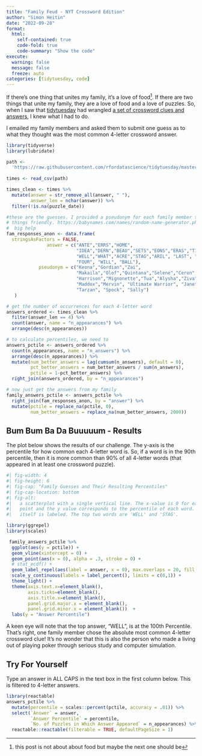 ```yaml
---
title: "Family Feud - NYT Crossword Edition"
author: "Simon Heitin"
date: "2022-09-28"
format: 
  html:
    self-contained: true
    code-fold: true
    code-summary: "Show the code"
execute:
  warning: false
  message: false
  freeze: auto
categories: [tidytuesday, code]
---
```


If there's one thing that unites my family, it's a love of food[^1]. If there are two things that unite my family, they are a love of food and a love of puzzles. So, when I saw that [tidytuesday](https://github.com/rfordatascience/tidytuesday) had wrangled [a set of crossword clues and answers](https://github.com/rfordatascience/tidytuesday/blob/master/data/2022/2022-04-19/readme.md), I knew what I had to do.

[^1]: this post is not about about food but maybe the next one should be

I emailed my family members and asked them to submit one guess as to what they thought was the most common 4-letter crossword answer.

```r
library(tidyverse)
library(lubridate)

path <- 
  'https://raw.githubusercontent.com/rfordatascience/tidytuesday/master/data/2022/2022-04-19/times.csv'
  
times <- read_csv(path) 

times_clean <- times %>% 
  mutate(answer = str_remove_all(answer, " "),
         answer_len = nchar(answer)) %>% 
  filter(!is.na(puzzle_date)) 

#these are the guesses. I provided a pseudonym for each family member to keep 
# things friendly. https://babynames.com/names/random-name-generator.php was a
#  big help
fam_responses_anon <- data.frame(
  stringsAsFactors = FALSE,
               answer = c("ANTE","ERRS","HOME",
                          "IDEA","DERN","BEAU","SETS","EONS","ERAS","TIME",
                          "WELL","WHAT","ACRE","STAG","ARIL", "LAST", "CLAM", 
                          "FOUR", "WILL", "BALL"),
            pseudonym = c("Keona","Gordian","Zai",
                          "Makaila","Olof","Quintana","Selene","Ceron",
                          "Harrison","Mignonette","Tua","Alysha","Ziva",
                          "Maddox","Mervin", "Ultimate Warrior", "Janet", 
                          "Tarzan", "Spock", "Sally")
   )

# get the number of occurrences for each 4-letter word
answers_ordered <- times_clean %>%
  filter(answer_len == 4) %>%
  count(answer, name = "n_appearances") %>%
  arrange(desc(n_appearances)) 

# to calculate percentiles, we need to 
answers_pctile <- answers_ordered %>%
  count(n_appearances, name = "n_answers") %>%
  arrange(desc(n_appearances)) %>%
  mutate(num_better_answers = lag(cumsum(n_answers), default = 0),
         pct_better_answers = num_better_answers / sum(n_answers),
         pctile = 1-pct_better_answers) %>%
  right_join(answers_ordered, by = "n_appearances") 

# now just get the answers from my family
family_answers_pctile <- answers_pctile %>%
  right_join(fam_responses_anon, by = "answer") %>%
  mutate(pctile = replace_na(pctile, 0),
         num_better_answers = replace_na(num_better_answers, 2000))
```

## Bum Bum Ba Da Buuuuum - Results

The plot below shows the results of our challenge. The y-axis is the percentile for how common each 4-letter word is. So, if a word is in the 90th percentile, then it is more common than 90% of all 4-letter words (that appeared in at least one crossword puzzle).

```r
#| fig-width: 4
#| fig-height: 6
#| fig-cap: "Family Guesses and Their Resulting Percentiles"
#| fig-cap-location: bottom
#| fig-alt: 
#|   a scatterplot with a single vertical line. The x-value is 0 for each 
#|   point and the y value corresponds to the percentile of each word. Each word 
#|   itself is labeled. The top two words are 'WELL' and 'STAG'.

library(ggrepel)
library(scales)

 family_answers_pctile %>%
  ggplot(aes(y = pctile)) +
  geom_vline(xintercept = 0) +
  geom_point(aes(x = 0), alpha = .3, stroke = 0) +
  # stat_ecdf() +
  geom_label_repel(aes(label = answer, x = 0), max.overlaps = 20, fill = "light blue") +
  scale_y_continuous(labels = label_percent(), limits = c(0,1)) +
  theme_light() +
  theme(axis.text.x=element_blank(),
        axis.ticks=element_blank(),
        axis.title.x=element_blank(),
        panel.grid.major.x = element_blank(),
        panel.grid.minor.x = element_blank())  +
  labs(y = "Answer Percentile")
```

A keen eye will note that the top answer, "WELL", is at the 100th Percentile. That's right, one family member chose the absolute most common 4-letter crossword clue! It's no wonder that this is also the person who made a living out of playing poker through serious study and computer simulation.

## Try For Yourself

Type an answer in ALL CAPS in the text box in the first column below. This is filtered to 4-letter answers.

```r

library(reactable)
answers_pctile %>%
  mutate(percentile = scales::percent(pctile, accuracy = .01)) %>%
  select(`Answer` = answer, 
         `Answer Percentile` = percentile, 
         `No. of Puzzles in Which Answer Appeared` = n_appearances) %>%
  reactable::reactable(filterable = TRUE, defaultPageSize = 1)
```
